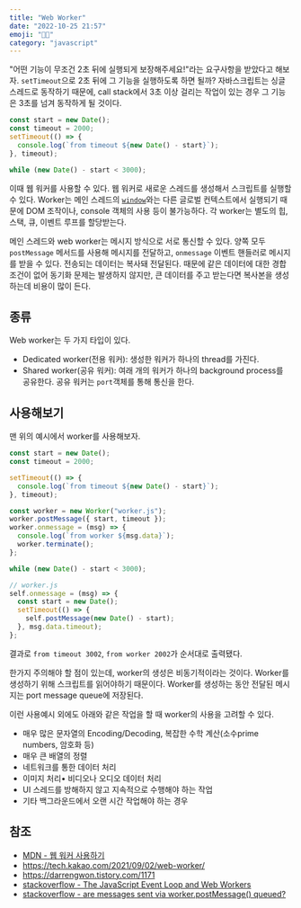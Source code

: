 ```yaml
---
title: "Web Worker"
date: "2022-10-25 21:57"
emoji: "👨‍🏭"
category: "javascript"
---
```


"어떤 기능이 무조건 2초 뒤에 실행되게 보장해주세요!"라는 요구사항을 받았다고 해보자. `setTimeout`으로 2초 뒤에 그 기능을 실행하도록 하면 될까? 자바스크립트는 싱글 스레드로 동작하기 때문에, call stack에서 3초 이상 걸리는 작업이 있는 경우 그 기능은 3초를 넘겨 동작하게 될 것이다.

```js
const start = new Date();
const timeout = 2000;
setTimeout(() => {
  console.log(`from timeout ${new Date() - start}`);
}, timeout);

while (new Date() - start < 3000);
```

이때 웹 워커를 사용할 수 있다. 웹 워커로 새로운 스레드를 생성해서 스크립트를 실행할 수 있다. Worker는 메인 스레드의 [`window`](https://developer.mozilla.org/ko/docs/Web/API/Window)와는 다른 글로벌 컨텍스트에서 실행되기 때문에 DOM 조작이나, console 객체의 사용 등이 불가능하다. 각 worker는 별도의 힙, 스택, 큐, 이벤트 루프를 할당받는다.

메인 스레드와 web worker는 메시지 방식으로 서로 통신할 수 있다. 양쪽 모두 `postMessage` 메서드를 사용해 메시지를 전달하고, `onmessage` 이벤트 핸들러로 메시지를 받을 수 있다. 전송되는 데이터는 복사돼 전달된다. 때문에 같은 데이터에 대한 경합 조건이 없어 동기화 문제는 발생하지 않지만, 큰 데이터를 주고 받는다면 복사본을 생성하는데 비용이 많이 든다.

## 종류

Web worker는 두 가지 타입이 있다.

- Dedicated worker(전용 워커): 생성한 워커가 하나의 thread를 가진다.
- Shared worker(공유 워커): 여래 개의 워커가 하나의 background process를 공유한다. 공유 워커는 `port`객체를 통해 통신을 한다.

## 사용해보기

맨 위의 예시에서 worker를 사용해보자.

```js
const start = new Date();
const timeout = 2000;

setTimeout(() => {
  console.log(`from timeout ${new Date() - start}`);
}, timeout);

const worker = new Worker("worker.js");
worker.postMessage({ start, timeout });
worker.onmessage = (msg) => {
  console.log(`from worker ${msg.data}`);
  worker.terminate();
};

while (new Date() - start < 3000);
```

```js
// worker.js
self.onmessage = (msg) => {
  const start = new Date();
  setTimeout(() => {
    self.postMessage(new Date() - start);
  }, msg.data.timeout);
};
```

결과로 `from timeout 3002`, `from worker 2002`가 순서대로 출력됐다. 

한가지 주의해야 할 점이 있는데, worker의 생성은 비동기적이라는 것이다. Worker를 생성하기 위해 스크립트를 읽어야하기 때문이다. Worker를 생성하는 동안 전달된 메시지는 port message queue에 저장된다.

이런 사용예시 외에도 아래와 같은 작업을 할 때 worker의 사용을 고려할 수 있다.
- 매우 많은 문자열의 Encoding/Decoding, 복잡한 수학 계산(소수prime numbers, 암호화 등)
- 매우 큰 배열의 정렬
- 네트워크를 통한 데이터 처리
- 이미지 처리• 비디오나 오디오 데이터 처리
- UI 스레드를 방해하지 않고 지속적으로 수행해야 하는 작업
- 기타 백그라운드에서 오랜 시간 작업해야 하는 경우

## 참조

- [MDN - 웹 워커 사용하기](https://developer.mozilla.org/ko/docs/Web/API/Web_Workers_API/Using_web_worker)
- https://tech.kakao.com/2021/09/02/web-worker/
- https://darrengwon.tistory.com/1171
- [stackoverflow - The JavaScript Event Loop and Web Workers](https://stackoverflow.com/questions/41125303/the-javascript-event-loop-and-web-workers)
- [stackoverflow - are messages sent via worker.postMessage() queued?](https://stackoverflow.com/questions/34409254/are-messages-sent-via-worker-postmessage-queued)

